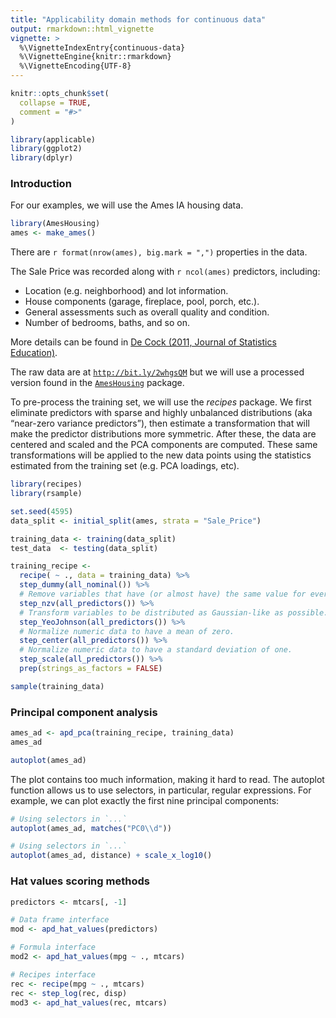 ```yaml
---
title: "Applicability domain methods for continuous data"
output: rmarkdown::html_vignette
vignette: >
  %\VignetteIndexEntry{continuous-data}
  %\VignetteEngine{knitr::rmarkdown}
  %\VignetteEncoding{UTF-8}
---
```


```r
knitr::opts_chunk$set(
  collapse = TRUE,
  comment = "#>"
)
```

```r

library(applicable)
library(ggplot2)
library(dplyr)

```

### Introduction

For our examples, we will use the Ames IA housing data.

```r

library(AmesHousing)
ames <- make_ames()

```

There are `r format(nrow(ames), big.mark = ",")` properties in the data.

The Sale Price was recorded along with `r ncol(ames)` predictors, including:

* Location (e.g. neighborhood) and lot information.
* House components (garage, fireplace, pool, porch, etc.).
* General assessments such as overall quality and condition.
* Number of bedrooms, baths, and so on.

More details can be found in [De Cock (2011, Journal of Statistics Education)](http://ww2.amstat.org/publications/jse/v19n3/decock.pdf).

The raw data are at [`http://bit.ly/2whgsQM`](http://bit.ly/2whgsQM) but we will use a processed version found in the [`AmesHousing`](https://github.com/topepo/AmesHousing) package.

To pre-process the training set, we will use the _recipes_ package. We first eliminate predictors with sparse and highly unbalanced distributions (aka "near-zero variance predictors"), then estimate a transformation that will make the predictor distributions more symmetric. After these, the data are centered and scaled and the PCA components are computed. These same transformations will be applied to the new data points using the statistics estimated from the training set (e.g. PCA loadings, etc).

```r

library(recipes)
library(rsample)

set.seed(4595)
data_split <- initial_split(ames, strata = "Sale_Price")

training_data <- training(data_split)
test_data  <- testing(data_split)

training_recipe <-
  recipe( ~ ., data = training_data) %>%
  step_dummy(all_nominal()) %>%
  # Remove variables that have (or almost have) the same value for every data point.
  step_nzv(all_predictors()) %>%
  # Transform variables to be distributed as Gaussian-like as possible.
  step_YeoJohnson(all_predictors()) %>%
  # Normalize numeric data to have a mean of zero.
  step_center(all_predictors()) %>%
  # Normalize numeric data to have a standard deviation of one.
  step_scale(all_predictors()) %>%
  prep(strings_as_factors = FALSE)

sample(training_data)

```

### Principal component analysis
```r

ames_ad <- apd_pca(training_recipe, training_data)
ames_ad

```

```r

autoplot(ames_ad)

```

The plot contains too much information, making it hard to read. The autoplot function allows us to use selectors, in particular, regular expressions. For example, we can plot exactly the first nine principal components:

```r

# Using selectors in `...`
autoplot(ames_ad, matches("PC0\\d"))

```

```r

# Using selectors in `...`
autoplot(ames_ad, distance) + scale_x_log10()

```

### Hat values scoring methods
```r
predictors <- mtcars[, -1]

# Data frame interface
mod <- apd_hat_values(predictors)

# Formula interface
mod2 <- apd_hat_values(mpg ~ ., mtcars)

# Recipes interface
rec <- recipe(mpg ~ ., mtcars)
rec <- step_log(rec, disp)
mod3 <- apd_hat_values(rec, mtcars)
```


